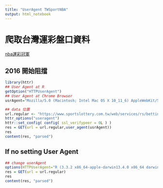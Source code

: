 ```yaml
---
title: "UserAgent TWSportNBA"
output: html_notebook
---
```


# 爬取台灣運彩盤口資料 

[nba運彩冠軍](https://www.sportslottery.com.tw/zh/web/guest/sports-betting#m/all/s-442/c/t-4102/501/1)

## 2016 開始阻擋

```r
library(httr)
## User Agent at R
getOption("HTTPUserAgent")
## User Agent at Chrome Browser 
usrAgent="Mozilla/5.0 (Macintosh; Intel Mac OS X 10_11_6) AppleWebKit/537.36 (KHTML, like Gecko) Chrome/54.0.2840.71 Safari/537.36"
```

```r
## data 位置
url.regular <- "https://www.sportslottery.com.tw/web/services/rs/betting/tournamentGames/15102/0/t-4102.json?groups=501&locale=tw&brandId=defaultBrand&channelId=1"
httr_options("useragent")
httr::set_config( config( ssl_verifypeer = 0L ) )
res = GET(url = url.regular,user_agent(usrAgent))
res
content(res, "parsed")
```

## If no setting User Agent

```r
## change userAgent
options(HTTPUserAgent="R (3.3.2 x86_64-apple-darwin13.4.0 x86_64 darwin13.4.0)")
res = GET(url = url.regular)
res
content(res, "parsed")
```




